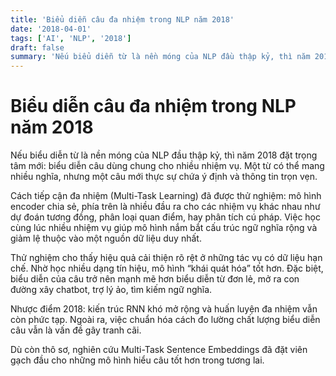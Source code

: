 ```yaml
---
title: 'Biểu diễn câu đa nhiệm trong NLP năm 2018'
date: '2018-04-01'
tags: ['AI', 'NLP', '2018']
draft: false
summary: 'Nếu biểu diễn từ là nền móng của NLP đầu thập kỷ, thì năm 2018 đặt trọng tâm mới: biểu diễn câu dùng'
---
```


# Biểu diễn câu đa nhiệm trong NLP năm 2018

Nếu biểu diễn từ là nền móng của NLP đầu thập kỷ, thì năm 2018 đặt trọng tâm mới: biểu diễn câu dùng chung cho nhiều nhiệm vụ. Một từ có thể mang nhiều nghĩa, nhưng một câu mới thực sự chứa ý định và thông tin trọn vẹn.

Cách tiếp cận đa nhiệm (Multi-Task Learning) đã được thử nghiệm: mô hình encoder chia sẻ, phía trên là nhiều đầu ra cho các nhiệm vụ khác nhau như dự đoán tương đồng, phân loại quan điểm, hay phân tích cú pháp. Việc học cùng lúc nhiều nhiệm vụ giúp mô hình nắm bắt cấu trúc ngữ nghĩa rộng và giảm lệ thuộc vào một nguồn dữ liệu duy nhất.

Thử nghiệm cho thấy hiệu quả cải thiện rõ rệt ở những tác vụ có dữ liệu hạn chế. Nhờ học nhiều dạng tín hiệu, mô hình “khái quát hóa” tốt hơn. Đặc biệt, biểu diễn của câu trở nên mạnh mẽ hơn biểu diễn từ đơn lẻ, mở ra con đường xây chatbot, trợ lý ảo, tìm kiếm ngữ nghĩa.

Nhược điểm 2018: kiến trúc RNN khó mở rộng và huấn luyện đa nhiệm vẫn còn phức tạp. Ngoài ra, việc chuẩn hóa cách đo lường chất lượng biểu diễn câu vẫn là vấn đề gây tranh cãi.

Dù còn thô sơ, nghiên cứu Multi-Task Sentence Embeddings đã đặt viên gạch đầu cho những mô hình hiểu câu tốt hơn trong tương lai.
